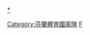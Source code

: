 {{Navbox
|name  = 芬蘭體育國家隊
|title = [[Image:Flag of Finland.svg|border|32px]] [[芬蘭|{{color|#FFFFFF|芬蘭}}]][[國家隊|{{color|#FFFFFF|體育國家隊}}]]
|state = {{{state|autocollapse}}}
|listclass = hlist
| titlestyle = background:#003580;color:white;
|belowstyle= background:#003580;color:white;
|list1 =
* [[芬蘭國家美式足球隊|美式足球]] 
* [[芬蘭國家澳式足球隊|澳式足球]]
* 班迪球
** [[芬蘭國家班迪球隊|男子]]
** [[芬蘭國家女子班迪球隊|女子]]
* [[芬蘭國家棒球隊|棒球]] 
* 籃球
** [[芬蘭國家女子籃球隊|女子]]
** [[芬蘭國家男子籃球隊|男子]]
* [[芬蘭國家沙灘足球隊|沙灘足球]] 
* [[芬蘭國家板球隊|板球]] 
* 手球
** [[芬蘭國家女子手球隊|女子]]
** [[芬蘭國家手球隊|男子]]
* 冰球
** [[芬蘭國家女子冰球隊|女子]]
** [[芬蘭國家男子冰球隊|男子]]
* Inline Hockey
** [[Finland women's national inline hockey team|F]]
** [[Finland men's national inline hockey team|M]]
* 橄欖球
** [[芬蘭國家女子橄欖球隊|女子]]
** [[芬蘭國家橄欖球隊|男子]]
** [[芬蘭國家七人制橄欖球隊|M-7]]
* 足球
** [[芬蘭國家女子足球隊|女子]]
** [[芬蘭國家足球隊|男子]]
** [[芬蘭國家U23女子足球隊|女子U23]]
** [[芬蘭21歲以下國家足球隊|男子U21]]
** [[芬蘭國家U20女子足球隊|女子U20]]
** [[芬蘭國家女子少年足球隊|女子少年]]
** [[芬蘭國家少年足球隊|男子少年]]
* [[Team Finland (roller derby)|Roller Derby]] 
* 壁球
** [[芬蘭國家女子壁球隊|女子]]
** [[芬蘭國家男子壁球隊|男子]]
* 網球
** [[芬蘭台維斯盃代表隊|男子]]
** [[芬蘭聯邦盃代表隊|女子]]
* Track racing
** [[Finland national long track team|Longtrack]]
** [[Finland national speedway team|Speedway]]
** [[Finland national under-21 speedway team|U21]]
** [[Finland national under-19 speedway team|U19]]
* 排球
** [[芬蘭國家男子排球隊|男子]]
** [[芬蘭國家女子排球隊|女子]]
|belowclass = hlist
|below  = 
* [[奧林匹克運動會芬蘭代表團|{{color|#FFFFFF|奧運}}]]
* [[帕拉林匹克運動會芬蘭代表團|{{color|#FFFFFF|帕運}}]]
}}</div></div><includeonly>[[Category:芬蘭體育國家隊]]</includeonly>
<noinclude>
{{collapsible option}}
[[Category:體育國家隊導航模板|F]]
[[分類:芬蘭體育國家隊|*]]
</noinclude>